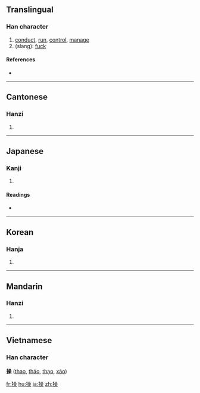 {{also|肏}}
==Translingual==

===Han character===
{{Han char|rn=64|rad=手|as=13|sn=16|four=5609<sub>4</sub>|canj=手口口木 (QRRD)}}

# [[conduct]], [[run]], [[control]], [[manage]]
# (slang): [[fuck]]

====References====
* {{Han ref|kx=0458.150|dkj=12806|dj=0807.040|hdz=31969.030|uh=64CD|ud=25805|bh=BEDE|bd=48862}}

----

==Cantonese==

===Hanzi===
{{yue-hanzi|jyut=|y=chou1}}

# {{defn|Cantonese}}

----

==Japanese==

===Kanji===
{{ja-kanji|grade=6|rs=手13}}

# {{defn|Japanese}}

====Readings====
* {{ja-readings|on=[[そう]] (sō)|kun=[[あやつる]] (ayatsuru), [[とる]] (toru), [[みさお]] (misao)}}

----

==Korean==

===Hanja===
{{ko-hanja|hangeul=[[조]]|eumhun=|rv=jo|mr=cho|y=co}}

# {{defn|Korean}}

----

==Mandarin==

===Hanzi===
{{cmn-hanzi|pin=[[cāo]] ([[cao1]]), (slang): [[cào]] ([[cao4]])|wg=ts'ao<sup>1</sup>, (slang): ts'ao<sup>4</sup>}}

# {{defn|Mandarin}}

----

==Vietnamese==

===Han character===
'''操''' ([[thao]], [[tháo]], [[thạo]], [[xáo]])

[[fr:操]]
[[hu:操]]
[[ja:操]]
[[zh:操]]